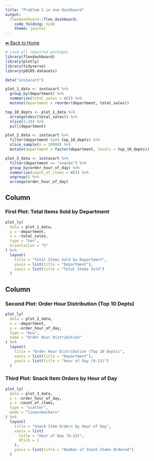 ```yaml
---
title: "Problem 2 in one dashboard"
output: 
  flexdashboard::flex_dashboard:
    code_folding: hide
    theme: journal
---
```


<a href="index.html" class="btn btn-primary">⬅ Back to Home</a>

```r
# Load all required packages
library(flexdashboard)
library(plotly)
library(tidyverse)
library(p8105.datasets)

data("instacart") 

plot_1_data <- instacart %>%
  group_by(department) %>%
  summarize(total_sales = n()) %>%
  mutate(department = reorder(department, total_sales))

top_10_depts <- plot_1_data %>%
  arrange(desc(total_sales)) %>%
  slice(1:10) %>%
  pull(department)

plot_2_data <- instacart %>%
  filter(department %in% top_10_depts) %>%
  slice_sample(n = 10000) %>%
  mutate(department = factor(department, levels = top_10_depts))

plot_3_data <- instacart %>%
  filter(department == "snacks") %>%
  group_by(order_hour_of_day) %>%
  summarize(count_of_items = n()) %>%
  ungroup() %>%
  arrange(order_hour_of_day)
```

Column {data-width=400}
-----------------------------------------------------------------------

### First Plot: Total Items Sold by Department
```r
plot_ly(
  data = plot_1_data,
  y = ~department,
  x = ~total_sales,
  type = "bar",
  orientation = "h"
) %>% 
  layout(
    title = "Total Items Sold by Department",
    yaxis = list(title = "Department"),
    xaxis = list(title = "Total Items Sold")
  )
```

Column {data-width=400}
-----------------------------------------------------------------------

### Second Plot: Order Hour Distribution (Top 10 Depts)
```r
plot_ly(
  data = plot_2_data,
  x = ~department,
  y = ~order_hour_of_day, 
  type = "box",
  name = "Order Hour Distribution"
) %>% 
  layout(
    title = "Order Hour Distribution (Top 10 Depts)",
    xaxis = list(title = "Department"),
    yaxis = list(title = "Hour of Day (0-23)")
  )
```

### Third Plot: Snack Item Orders by Hour of Day
```r
plot_ly(
  data = plot_3_data,
  x = ~order_hour_of_day,
  y = ~count_of_items,
  type = "scatter",
  mode = "lines+markers"
) %>%
  layout(
    title = "Snack Item Orders by Hour of Day",
    xaxis = list(
      title = "Hour of Day (0-23)",
      dtick = 1 
    ),
    yaxis = list(title = "Number of Snack Items Ordered")
  )
```